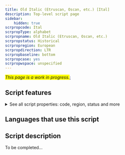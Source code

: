 ```yaml
---
title: Old Italic (Etruscan, Oscan, etc.) [Ital]
description: Top-level script page
sidebar:
    hidden: true
scrpropcode: Ital
scrpropType: alphabet
scrpropname: Old Italic (Etruscan, Oscan, etc.)
scrpropstatus: Historical
scrpropregion: European
scrpropdirection: LTR
scrpropbaseline: bottom
scrpropcase: yes
scrpropwspace: unspecified
---
```


<span style='background-color:yellow'>_This page is a work in progress._</span>;


## Script features

<details>
<summary> See all script properties: code, region, status and more</summary>
<ScriptInfo />
</details>

## Languages that use this script

<WsList script='Ital' wsMax='5' />

## Script description

To be completed...

